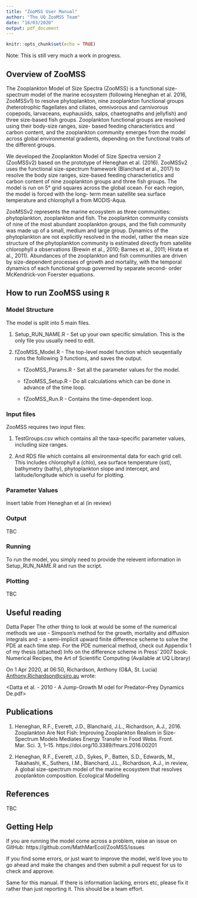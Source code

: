 ```yaml
---
title: "ZooMSS User Manual"
author: "The UQ ZooMSS Team"
date: "18/03/2020"
output: pdf_document
---
```


```r
knitr::opts_chunk$set(echo = TRUE)
```

Note: This is still very much a work in progress.

## Overview of ZooMSS

The Zooplankton Model of Size Spectra (ZooMSS) is a functional size-spectrum model of the marine ecosystem (following Heneghan et al. 2016, ZooMSSv1) to resolve phytoplankton, nine zooplankton functional groups (heterotrophic flagellates and ciliates, omnivorous and carnivorous copepods, larvaceans, euphausiids, salps, chaetognaths and jellyfish) and three size-based fish groups. Zooplankton functional groups are resolved using their body-size ranges, size- based feeding characteristics and carbon content, and the zooplankton community emerges from the model across global environmental gradients, depending on the functional traits of the different groups. 

We developed the Zooplankton Model of Size Spectra version 2 (ZooMSSv2) based on the prototype of Heneghan et al. (2016). ZooMSSv2 uses the functional size-spectrum framework (Blanchard et al., 2017) to resolve the body size ranges, size-based feeding characteristics and carbon content of nine zooplankton groups and three fish groups. The model is run on 5° grid squares across the global ocean. For each region, the model is forced with the long- term mean satellite sea surface temperature and chlorophyll a from MODIS-Aqua.

ZooMSSv2 represents the marine ecosystem as three communities: phytoplankton, zooplankton and fish. The zooplankton community consists of nine of the most abundant zooplankton groups, and the fish community was made up of a small, medium and large group. Dynamics of the phytoplankton are not explicitly resolved in the model, rather the mean size structure of the phytoplankton community is estimated directly from satellite chlorophyll a observations (Brewin et al., 2010; Barnes et al., 2011; Hirata et al., 2011). Abundances of the zooplankton and fish communities are driven by size-dependent processes of growth and mortality, with the temporal dynamics of each functional group governed by separate second- order McKendrick-von Foerster equations.


## How to run ZooMSS using `R`

### Model Structure

The model is split into 5 main files.

1. Setup_RUN_NAME.R - Set up your own specific simulation. This is the only file you usually need to edit.

2. fZooMSS_Model.R - The top-level model function which seuqentially runs the following 3 functions, and saves the output.

    + fZooMSS_Params.R - Set all the parameter values for the model.
  
    + fZooMSS_Setup.R - Do all calculations which can be done in advance of the time loop.
  
    + fZooMSS_Run.R - Contains the time-dependent loop.

### Input files

ZooMSS requires two input files:   

1. TestGroups.csv which contains all the taxa-specific parameter values, including size ranges.   

2. And RDS file which contains all environmental data for each grid cell. This includes chlorophyll a (chlo), sea surface temperature (sst), bathymetry (bathy), phytoplankton slope and intercept, and latitude/longitude which is useful for plotting.   


### Parameter Values

Insert table from Heneghan et al (in review)

### Output

TBC

### Running
To run the model, you simply need to provide the relevent information in Setup_RUN_NAME.R and run the script.

### Plotting

TBC

## Useful reading

Datta Paper
The other thing to look at would be some of the numerical methods we use 
  - Simpson’s method for the growth, mortality and diffusion integrals and 
  - a semi-implicit upward finite difference scheme to solve the PDE at each time step. 
  For the PDE numerical method, check out Appendix 1 of my thesis (attached)
  Info on the difference scheme in Press’ 2007 book: Numerical Recipes, the Art of Scientific Computing (Available at UQ Library)


On 1 Apr 2020, at 06:50, Richardson, Anthony (O&A, St. Lucia) <Anthony.Richardson@csiro.au> wrote:

<Datta et al. - 2010 - A Jump-Growth M odel for Predator–Prey Dynamics De.pdf>

## Publications

1. Heneghan, R.F., Everett, J.D., Blanchard, J.L., Richardson, A.J., 2016. Zooplankton Are Not Fish: Improving Zooplankton Realism in Size-Spectrum Models Mediates Energy Transfer in Food Webs. Front. Mar. Sci. 3, 1–15. https://doi.org/10.3389/fmars.2016.00201

2. Heneghan, R.F., Everett, J.D., Sykes, P., Batten, S.D., Edwards, M., Takahashi, K., Suthers, I.M.,  Blanchard, J.L., Richardson, A.J., in review, A global size-spectrum model of the marine ecosystem that resolves zooplankton composition. Ecological Modelling

## References

TBC

## Getting Help

If you are running the model come across a problem, raise an issue on GitHub: https://github.com/MathMarEcol/ZooMSS/issues

If you find some errors, or just want to improve the model, we'd love you to go ahead and make the changes and then submit a pull request for us to check and approve.

Same for this manual. If there is information lacking, errors etc, please fix it rather than just reporting it. This should be a team effort.


